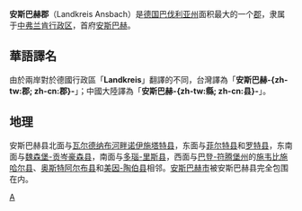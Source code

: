 {{noteTA
|T=zh-tw:安斯巴赫郡; zh-cn:安斯巴赫县;
|1=zh-tw:安斯巴赫; zh-cn:安斯巴赫;
|2=zh-tw:邦; zh-cn:联邦州;
|3=zh-tw:邦; zh-cn:州;
|4=zh-tw:郡; zh-cn:县;
|5=zh-tw:平方公里; zh-cn:平方千米;
|6=zh-tw:法蘭克尼亞; zh-cn:弗兰肯;
|7=zh-tw:巴登-符登堡; zh-cn:巴登-符腾堡;
|8=zh-tw:福爾特; zh-cn:菲尔特;
|9=zh-tw:個縣; zh-cn:个县;
}}
{{德国县级行政单位
| 县徽图 = Image:Wappen des Landkreises Ansbach.svg
| 在德国内的位置图 = Image:Locator map AN in Germany.svg
| 所属联邦州 = 巴伐利亚州
| 所属行政区 = 中弗兰肯行政区
| 首府 = 安斯巴赫
| 面积 = 1971,84
| 人口 = 181,314
| 统计时间 = 2015年12月31日
| 人口密度 = 92
| 汽车牌号 = AN, DKB, FEU, ROT
| 下设城镇 = 12个县、46个镇
| 政府地址 = Crailsheimstr. 1<br />91522 Ansbach
| 政府网站 = www.landkreis-ansbach.de
| 在州内的位置图 = Image:Bavaria AN (district).svg
|}}

'''安斯巴赫郡'''（Landkreis Ansbach）是[[德国|德国]][[巴伐利亚州|巴伐利亚州]]面积最大的一个[[郡_(德国)|郡]]，隶属于[[中弗兰肯行政区|中弗兰肯行政区]]，首府[[安斯巴赫|安斯巴赫]]。

== 華語譯名 ==
由於兩岸對於德國行政區「'''Landkreis'''」翻譯的不同，台灣譯為「'''安斯巴赫-{zh-tw:郡; zh-cn:郡}-'''」；中國大陸譯為「'''安斯巴赫-{zh-tw:縣; zh-cn:县}-'''」。

==地理==
安斯巴赫县北面与[[瓦尔德纳布河畔诺伊施塔特县|瓦尔德纳布河畔诺伊施塔特县]]，东面与[[菲尔特县|菲尔特县]]和[[罗特县|罗特县]]，东南面与[[魏森堡-贡岑豪森县|魏森堡-贡岑豪森县]]，南面与[[多瑙-里斯县|多瑙-里斯县]]，西面与[[巴登-符腾堡州|巴登-符腾堡州]]的[[施韦比施哈尔县|施韦比施哈尔县]]、[[奥斯特阿尔布县|奥斯特阿尔布县]]和[[美因-陶伯县|美因-陶伯县]]相邻。[[安斯巴赫|安斯巴赫市]]被安斯巴赫县完全包围在内。

{{巴伐利亚州行政区划}}
{{Authority control}}

[[Category:巴伐利亚州行政区划|A]]